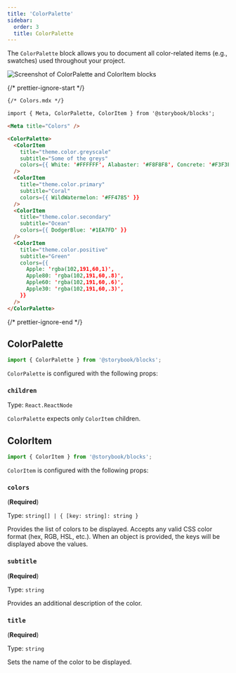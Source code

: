 ```yaml
---
title: 'ColorPalette'
sidebar:
  order: 3
  title: ColorPalette
---
```


<YouTubeCallout id="tyNIspWhFyU" title="Storybook for Design Systems - ColorPalette Doc Block" params="start=20" />

The `ColorPalette` block allows you to document all color-related items (e.g., swatches) used throughout your project.

![Screenshot of ColorPalette and ColorItem blocks](../../_assets/doc-block-colorpalette.png)

{/* prettier-ignore-start */}

```md
{/* Colors.mdx */}

import { Meta, ColorPalette, ColorItem } from '@storybook/blocks';

<Meta title="Colors" />

<ColorPalette>
  <ColorItem
    title="theme.color.greyscale"
    subtitle="Some of the greys"
    colors={{ White: '#FFFFFF', Alabaster: '#F8F8F8', Concrete: '#F3F3F3' }}
  />
  <ColorItem 
    title="theme.color.primary" 
    subtitle="Coral" 
    colors={{ WildWatermelon: '#FF4785' }} 
  />
  <ColorItem 
    title="theme.color.secondary" 
    subtitle="Ocean" 
    colors={{ DodgerBlue: '#1EA7FD' }} 
  />
  <ColorItem
    title="theme.color.positive"
    subtitle="Green"
    colors={{
      Apple: 'rgba(102,191,60,1)',
      Apple80: 'rgba(102,191,60,.8)',
      Apple60: 'rgba(102,191,60,.6)',
      Apple30: 'rgba(102,191,60,.3)',
    }}
  />
</ColorPalette>
```

{/* prettier-ignore-end */}

## ColorPalette

```js
import { ColorPalette } from '@storybook/blocks';
```

`ColorPalette` is configured with the following props:

### `children`

Type: `React.ReactNode`

`ColorPalette` expects only `ColorItem` children.

## ColorItem

```js
import { ColorItem } from '@storybook/blocks';
```

`ColorItem` is configured with the following props:

### `colors`

(**Required**)

Type: `string[] | { [key: string]: string }`

Provides the list of colors to be displayed. Accepts any valid CSS color format (hex, RGB, HSL, etc.). When an object is provided, the keys will be displayed above the values.

### `subtitle`

(**Required**)

Type: `string`

Provides an additional description of the color.

### `title`

(**Required**)

Type: `string`

Sets the name of the color to be displayed.
